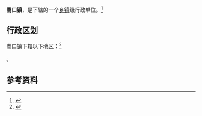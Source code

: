 {{中国乡级行政区|35/04/23/102/000}}

'''嵩口镇'''，是{{PRC admin/fullname|35/04/23/102/000|3}}下辖的一个[[乡镇|乡镇]]级行政单位。<ref>{{PRC admin/ref sgc|{{PRC admin/parent|35/04/23/102/000}}}}</ref>

== 行政区划 ==

嵩口镇下辖以下地区：<ref>{{PRC admin/ref sgc|35/04/23/102/000}}</ref>

{{PRC admin/children|35/04/23/102/000}}。

== 参考资料 ==

{{reflist}}

{{行政区划小作品}}
{{PRC admin/navcat|35/04/23/102/000}}